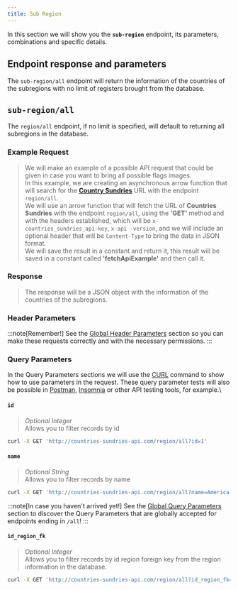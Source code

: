 ```yaml
---
title: Sub Region
---
```



In this section we will show you the **`sub-region`** endpoint, its parameters, combinations and specific details.

## Endpoint response and parameters

The `sub-region/all` endpoint will return the information of the countries of the subregions with no limit of registers brought from the database.

## `sub-region/all`
The `region/all` endpoint, if no limit is specified, will default to returning all subregions in the database.

### Example Request
>We will make an example of a possible API request that could be given in case you want to bring all possible flags images.\
In this example, we are creating an asynchronous arrow function that will search for the [**Country Sundries**](http://countries-sundries-api.com/) URL with the endpoint `region/all`.\
We will use an arrow function that will fetch the URL of **Countries Sundries** with the endpoint `region/all`, using the **'GET'** method and with the headers established, which will be `x-countries_sundries_api-key`, `x-api -version`, and we will include an optional header that will be `Content-Type` to bring the data in JSON format.\
We will save the result in a constant and return it, this result will be saved in a constant called **'fetchApiExample'** and then call it.

<CodeExampleSubRegionAll />

### Response
> The response will be a JSON object with the information of the countries of the subregions.

<CodeResponseSubRegionAll />

### Header Parameters
:::note[Remember!]
See the [Global Header Parameters](/docs/api-reference/global-header-parameters) section so you can make these requests correctly and with the necessary permissions.
:::

### Query Parameters
In the Query Parameters sections we will use the [CURL](https://curl.se/) command to show how to use parameters in the request. These query parameter tests will also be possible in [Postman](https://www.postman.com/), [Insomnia](https://insomnia.rest/) or other API testing tools, for example.\

#### `id`
> _Optional Integer_\
Allows you to filter records by id
```bash
curl -X GET 'http://countries-sundries-api.com/region/all?id=1'
```

#### `name`
> _Optional String_\
Allows you to filter records by name
```bash
curl -X GET 'http://countries-sundries-api.com/region/all?name=America'
```

:::note[In case you haven't arrived yet!]
See the [Global Query Parameters](/docs/api-reference/global-query-parameters) section to discover the Query Parameters that are globally accepted for endpoints ending in `/all`!
:::

#### `id_region_fk`
> _Optional Integer_\
Allows you to filter records by id region foreign key from the region information in the database.
```bash
curl -X GET 'http://countries-sundries-api.com/region/all?id_region_fk=1'
```